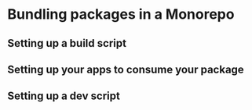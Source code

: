 # Bundling packages in a Monorepo

## Setting up a build script

## Setting up your apps to consume your package

## Setting up a dev script
